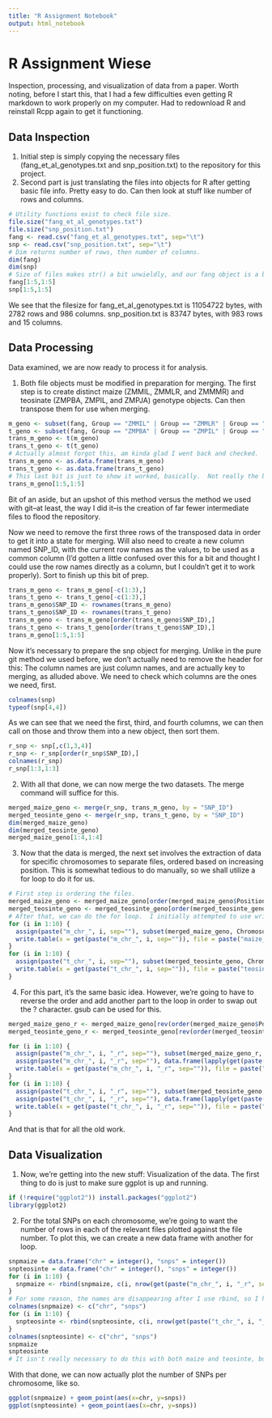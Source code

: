 ```yaml
---
title: "R Assignment Notebook"
output: html_notebook
---
```


# R Assignment Wiese

Inspection, processing, and visualization of data from a paper.  Worth noting, before I start this, that I had a few difficulties even getting R markdown to work properly on my computer.  Had to redownload R and reinstall Rcpp again to get it functioning.


## Data Inspection
1. Initial step is simply copying the necessary files (fang_et_al_genotypes.txt and snp_position.txt) to the repository for this project.
2. Second part is just translating the files into objects for R after getting basic file info.  Pretty easy to do.  Can then look at stuff like number of rows and columns.

```r
# Utility functions exist to check file size.
file.size("fang_et_al_genotypes.txt")
file.size("snp_position.txt")
fang <- read.csv("fang_et_al_genotypes.txt", sep="\t")
snp <- read.csv("snp_position.txt", sep="\t")
# Dim returns number of rows, then number of columns.
dim(fang)
dim(snp)
# Size of files makes str() a bit unwieldly, and our fang object is a bit too much for just looking at the header.  Cutting it down a bit on rows and columns helps some, though, and still gives us a decent general idea.  
fang[1:5,1:5]
snp[1:5,1:5]
```
We see that the filesize for fang_et_al_genotypes.txt is 11054722 bytes, with 2782 rows and 986 columns.  snp_position.txt is 83747 bytes, with 983 rows and 15 columns.

## Data Processing
Data examined, we are now ready to process it for analysis.

1.  Both file objects must be modified in preparation for merging.  The first step is to create distinct maize (ZMMIL, ZMMLR, and ZMMMR) and teosinate (ZMPBA, ZMPIL, and ZMPJA) genotype objects.  Can then transpose them for use when merging.

```r
m_geno <- subset(fang, Group == "ZMMIL" | Group == "ZMMLR" | Group == "ZMMMR")
t_geno <- subset(fang, Group == "ZMPBA" | Group == "ZMPIL" | Group == "ZMPJA")
trans_m_geno <- t(m_geno)
trans_t_geno <- t(t_geno)
# Actually almost forgot this, am kinda glad I went back and checked.  The transposed genotype files apparently aren't treated as data frames, so.
trans_m_geno <- as.data.frame(trans_m_geno)
trans_t_geno <- as.data.frame(trans_t_geno)
# This last bit is just to show it worked, basically.  Not really the best method for doing so, but it's the one I like to use.  Tend to observe different rows/columns this way before calling it good.
trans_m_geno[1:5,1:5]
```
Bit of an aside, but an upshot of this method versus the method we used with git--at least, the way I did it--is the creation of far fewer intermediate files to flood the repository.

Now we need to remove the first three rows of the transposed data in order to get it into a state for merging.  Will also need to create a new column named SNP_ID, with the current row names as the values, to be used as a common column (I'd gotten a little confused over this for a bit and thought I could use the row names directly as a column, but I couldn't get it to work properly).  Sort to finish up this bit of prep.

```r
trans_m_geno <- trans_m_geno[-c(1:3),]
trans_t_geno <- trans_t_geno[-c(1:3),]
trans_m_geno$SNP_ID <- rownames(trans_m_geno)
trans_t_geno$SNP_ID <- rownames(trans_t_geno)
trans_m_geno <- trans_m_geno[order(trans_m_geno$SNP_ID),]
trans_t_geno <- trans_t_geno[order(trans_t_geno$SNP_ID),]
trans_m_geno[1:5,1:5]
```

Now it's necessary to prepare the snp object for merging.  Unlike in the pure git method we used before, we don't actually need to remove the header for this:  The column names are just column names, and are actually key to merging, as alluded above.  We need to check which columns are the ones we need, first.

```r
colnames(snp)
typeof(snp[4,4])
```

As we can see that we need the first, third, and fourth columns, we can then call on those and throw them into a new object, then sort them.

```r
r_snp <- snp[,c(1,3,4)]
r_snp <- r_snp[order(r_snp$SNP_ID),]
colnames(r_snp)
r_snp[1:3,1:3]
```
2.  With all that done, we can now merge the two datasets.  The merge command will suffice for this.

```r
merged_maize_geno <- merge(r_snp, trans_m_geno, by = "SNP_ID")
merged_teosinte_geno <- merge(r_snp, trans_t_geno, by = "SNP_ID")
dim(merged_maize_geno)
dim(merged_teosinte_geno)
merged_maize_geno[1:4,1:4]
```

3.  Now that the data is merged, the next set involves the extraction of data for specific chromosomes to separate files, ordered based on increasing position.  This is somewhat tedious to do manually, so we shall utilize a for loop to do it for us.

```r
# First step is ordering the files.
merged_maize_geno <- merged_maize_geno[order(merged_maize_geno$Position),]
merged_teosinte_geno <- merged_teosinte_geno[order(merged_teosinte_geno$Position),]
# After that, we can do the for loop.  I initially attempted to use write.csv for this, but apparently the separator is hardcoded and I had some issues.  Ended up having to use write.table instead.
for (i in 1:10) {
  assign(paste("m_chr_", i, sep=""), subset(merged_maize_geno, Chromosome == i))
  write.table(x = get(paste("m_chr_", i, sep="")), file = paste("maize_chromosome_", i, ".txt", sep=""), quote = FALSE, sep = "\t")
}
for (i in 1:10) {
  assign(paste("t_chr_", i, sep=""), subset(merged_teosinte_geno, Chromosome == i))
  write.table(x = get(paste("t_chr_", i, sep="")), file = paste("teosinte_chromosome_", i, ".txt", sep=""), quote = FALSE, sep = "\t")
}
```

4.  For this part, it's the same basic idea.  However, we're going to have to reverse the order and add another part to the loop in order to swap out the ? character.  gsub can be used for this.

```r

merged_maize_geno_r <- merged_maize_geno[rev(order(merged_maize_geno$Position)),]
merged_teosinte_geno_r <- merged_teosinte_geno[rev(order(merged_teosinte_geno$Position)),]

for (i in 1:10) {
  assign(paste("m_chr_", i, "_r", sep=""), subset(merged_maize_geno_r, Chromosome == i))
  assign(paste("m_chr_", i, "_r", sep=""), data.frame(lapply(get(paste("m_chr_", i, "_r", sep="")), function(x) {gsub(pattern = "\\?", replacement = "-", x)})))
  write.table(x = get(paste("m_chr_", i, "_r", sep="")), file = paste("maize_chromosome_", i, "_reverse.txt", sep=""), quote = FALSE, sep = "\t")
}
for (i in 1:10) {
  assign(paste("t_chr_", i, "_r", sep=""), subset(merged_teosinte_geno, Chromosome == i))
  assign(paste("t_chr_", i, "_r", sep=""), data.frame(lapply(get(paste("t_chr_", i, "_r", sep="")), function(x) {gsub(pattern = "\\?", replacement = "-", x)})))
  write.table(x = get(paste("t_chr_", i, "_r", sep="")), file = paste("teosinte_chromosome_", i, "_reverse.txt", sep=""), quote = FALSE, sep = "\t")
}
```
And that is that for all the old work.

## Data Visualization

1.  Now, we're getting into the new stuff: Visualization of the data.  The first thing to do is just to make sure ggplot is up and running.

```r
if (!require("ggplot2")) install.packages("ggplot2")
library(ggplot2)
```

2.  For the total SNPs on each chromosome, we're going to want the number of rows in each of the relevant files plotted against the file number.  To plot this, we can create a new data frame with another for loop.

```r
snpmaize = data.frame("chr" = integer(), "snps" = integer())
snpteosinte = data.frame("chr" = integer(), "snps" = integer())
for (i in 1:10) {
  snpmaize <- rbind(snpmaize, c(i, nrow(get(paste("m_chr_", i, "_r", sep="")))))
}
# For some reason, the names are disappearing after I use rbind, so I had to add the colnames bit again.
colnames(snpmaize) <- c("chr", "snps")
for (i in 1:10) {
  snpteosinte <- rbind(snpteosinte, c(i, nrow(get(paste("t_chr_", i, "_r", sep="")))))
}
colnames(snpteosinte) <- c("chr", "snps")
snpmaize
snpteosinte
# It isn't really necessary to do this with both maize and teosinte, but it helps to show everything's working.
```
With that done, we can now actually plot the number of SNPs per chromosome, like so.
```r
ggplot(snpmaize) + geom_point(aes(x=chr, y=snps))
ggplot(snpteosinte) + geom_point(aes(x=chr, y=snps))
```
